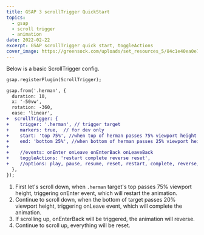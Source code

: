 ```yaml
---
title: GSAP 3 scrollTrigger QuickStart
topics:
  - gsap
  - scroll trigger
  - animation
date: 2022-02-22
excerpt: GSAP scrollTrigger quick start, toggleActions
cover_image: https://greensock.com/uploads/set_resources_5/84c1e40ea0e759e3f1505eb1788ddf3c_greensock-logo.svg
---
```


Below is a basic ScrollTrigger config.

```diff
gsap.registerPlugin(ScrollTrigger);

gsap.from('.herman', {
  duration: 10,
  x: '-50vw',
  rotation: -360,
  ease: 'linear',
+  scrollTrigger: {
+    trigger: '.herman', // trigger target
+    markers: true,  // for dev only
+    start: 'top 75%', //when top of herman passes 75% viewport height
+    end: 'bottom 25%', //when bottom of herman passes 25% viewport height
+
+    //events: onEnter onLeave onEnterBack onLeaveBack
+    toggleActions: 'restart complete reverse reset',
+    //options: play, pause, resume, reset, restart, complete, reverse,none
  },
});
```

1. First let's scroll down, when `.herman` target's top passes 75% viewport height, triggering onEnter event, which will
   restart the animation.
2. Continue to scroll down, when the bottom of target passes 20% viewport height, triggering onLeave event, which will
   complete the animation.
3. If scrolling up, onEnterBack will be triggered, the animation will reverse.
4. Continue to scroll up, everything will be reset.

<CodeFrame src="https://codepen.io/wghglory/embed/RwjyBKE?default-tab=html%2Cresult" title="ScrollTrigger QuickStart" />

<CodeFrame
  title="GreenSock ScrollTrigger Timeline"
  src="https://codepen.io/wghglory/embed/WNXJKdr?default-tab=html%2Cresult"
/>

<CodeFrame
  title="toggleActions - ScrollTrigger"
  src="https://codepen.io/wghglory/embed/rNYvrJG?default-tab=html%2Cresult"
/>
